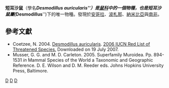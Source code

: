 {{Speciesbox
| taxon = Desmodillus auricularis
| image = Desmodillus auricularis.jpg
| fossil_range = [[更新世|更新世]] - 現今
| status = LC | status_system = IUCN3.1
| parent_authority = Thomas & Schwann, 1904
| authority = ([[Andrew_Smith_(zoologist)|Smith]], 1834)
| synonyms = }}

'''短耳沙鼠'''（學名'''''Desmodillus auricularis'''''）是[[鼠科|鼠科]]中的一個物種，也是'''短耳沙鼠屬'''('''''Desmodillus''''')下的唯一物種。發現於[[安哥拉|安哥拉]]、[[波札那|波札那]]、[[納米比亞|納米比亞]]與[[南非|南非]]。

== 參考文獻 ==
* Coetzee, N. 2004. [http://www.iucnredlist.org/search/details.php/6509/all Desmodillus auricularis]. [http://www.iucnredlist.org 2006 IUCN Red List of Threatened Species. ] {{WebCite|url=https://www.webcitation.org/67jP3n0bu?url=http://www.iucnredlist.org/ |date=20120517160825 |dateformat=iso }} Downloaded on 19 July 2007.
* Musser, G. G. and M. D. Carleton. 2005. Superfamily Muroidea. Pp. 894-1531 ''in'' Mammal Species of the World a Taxonomic and Geographic Reference. D. E. Wilson and D. M. Reeder eds. Johns Hopkins University Press, Baltimore.
{{Taxonbar}}
[[Category:短耳沙鼠屬|D]]
[[Category:中國特有哺乳動物|D]]
[[Category:1834年描述的动物|D]]